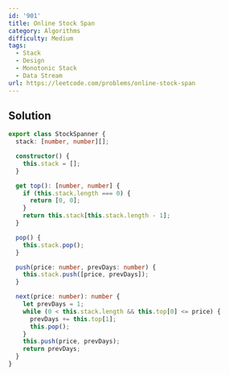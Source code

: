 ```yaml
---
id: '901'
title: Online Stock Span
category: Algorithms
difficulty: Medium
tags:
  - Stack
  - Design
  - Monotonic Stack
  - Data Stream
url: https://leetcode.com/problems/online-stock-span
---
```


## Solution

```typescript showLineNumbers
export class StockSpanner {
  stack: [number, number][];

  constructor() {
    this.stack = [];
  }

  get top(): [number, number] {
    if (this.stack.length === 0) {
      return [0, 0];
    }
    return this.stack[this.stack.length - 1];
  }

  pop() {
    this.stack.pop();
  }

  push(price: number, prevDays: number) {
    this.stack.push([price, prevDays]);
  }

  next(price: number): number {
    let prevDays = 1;
    while (0 < this.stack.length && this.top[0] <= price) {
      prevDays += this.top[1];
      this.pop();
    }
    this.push(price, prevDays);
    return prevDays;
  }
}
```

